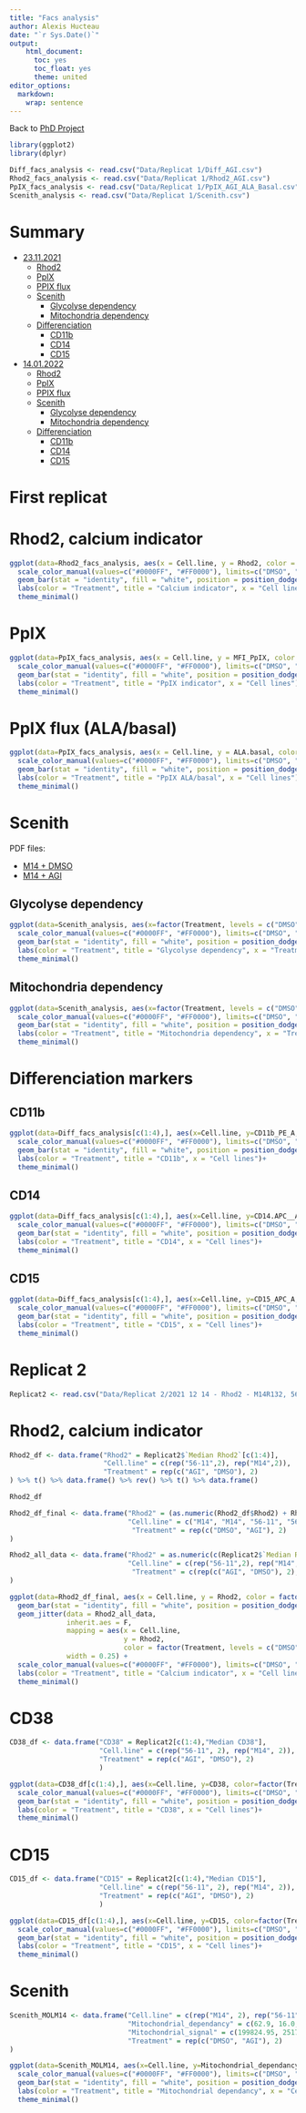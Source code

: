 ```yaml
---
title: "Facs analysis"
author: Alexis Hucteau
date: "`r Sys.Date()`"
output:
    html_document:
      toc: yes
      toc_float: yes
      theme: united
editor_options:
  markdown:
    wrap: sentence
---
```


Back to [PhD Project](https://alexishucteau.github.io/PhD_project/)

```r
library(ggplot2)
library(dplyr)

Diff_facs_analysis <- read.csv("Data/Replicat 1/Diff_AGI.csv")
Rhod2_facs_analysis <- read.csv("Data/Replicat 1/Rhod2_AGI.csv")
PpIX_facs_analysis <- read.csv("Data/Replicat 1/PpIX_AGI_ALA_Basal.csv")
Scenith_analysis <- read.csv("Data/Replicat 1/Scenith.csv")
```

# Summary

* [23.11.2021](#replicat-1)
  * [Rhod2](#rhod2)
  * [PpIX](#ppix)
  * [PPIX flux](#ppix-flux)
  * [Scenith](#scenith)
    * [Glycolyse dependency](#glycolyse)
    * [Mitochondria dependency](#mito)
  * [Differenciation](#diff)
    * [CD11b](#cd11b)
    * [CD14](#cd14)
    * [CD15](#cd15)
* [14.01.2022](#replicat-2)
  * [Rhod2](#rhod2-2)
  * [PpIX](#ppix-2)
  * [PPIX flux](#ppix-flux-2)
  * [Scenith](#scenith-2)
    * [Glycolyse dependency](#glycolyse-2)
    * [Mitochondria dependency](#mito-2)
  * [Differenciation](#diff-2)
    * [CD11b](#cd11b-2)
    * [CD14](#cd14-2)
    * [CD15](#cd15-2)

# First replicat {#replicat-1}

# Rhod2, calcium indicator {#rhod2}

```r
ggplot(data=Rhod2_facs_analysis, aes(x = Cell.line, y = Rhod2, color = factor(Treatment, levels = c("DMSO", "AGI")))) +
  scale_color_manual(values=c("#0000FF", "#FF0000"), limits=c("DMSO", "AGI")) +
  geom_bar(stat = "identity", fill = "white", position = position_dodge()) + 
  labs(color = "Treatment", title = "Calcium indicator", x = "Cell lines")+
  theme_minimal()
```

# PpIX {#ppix}

```r
ggplot(data=PpIX_facs_analysis, aes(x = Cell.line, y = MFI_PpIX, color = factor(Treatment, levels = c("DMSO", "AGI")))) + 
  scale_color_manual(values=c("#0000FF", "#FF0000"), limits=c("DMSO", "AGI")) +
  geom_bar(stat = "identity", fill = "white", position = position_dodge()) + 
  labs(color = "Treatment", title = "PpIX indicator", x = "Cell lines")+
  theme_minimal()
```

# PpIX flux (ALA/basal) {#ppix-flux}

```r
ggplot(data=PpIX_facs_analysis, aes(x = Cell.line, y = ALA.basal, color = factor(Treatment, levels = c("DMSO", "AGI")))) + 
  scale_color_manual(values=c("#0000FF", "#FF0000"), limits=c("DMSO", "AGI")) +
  geom_bar(stat = "identity", fill = "white", position = position_dodge()) + 
  labs(color = "Treatment", title = "PpIX ALA/basal", x = "Cell lines")+
  theme_minimal()
```

# Scenith {#scenith}

PDF files:

* [M14 + DMSO](https://alexishucteau.github.io/PhD_project/Analysis/Wetlab/Data/Scenith_M14R132_DMSO.pdf)
* [M14 + AGI](https://alexishucteau.github.io/PhD_project/Analysis/Wetlab/Data/Scenith_M14R132_AGI.pdf)

## Glycolyse dependency {#glycolyse}

```r
ggplot(data=Scenith_analysis, aes(x=factor(Treatment, levels = c("DMSO", "AGI")), y=Gly_dependency, color=factor(Treatment, levels = c("DMSO", "AGI"))))+
  scale_color_manual(values=c("#0000FF", "#FF0000"), limits=c("DMSO", "AGI")) +
  geom_bar(stat = "identity", fill = "white", position = position_dodge()) + 
  labs(color = "Treatment", title = "Glycolyse dependency", x = "Treatment")+
  theme_minimal()
```

## Mitochondria dependency {#mito}

```r
ggplot(data=Scenith_analysis, aes(x=factor(Treatment, levels = c("DMSO", "AGI")), y=Mito_dependency, color=factor(Treatment, levels = c("DMSO", "AGI"))))+
  scale_color_manual(values=c("#0000FF", "#FF0000"), limits=c("DMSO", "AGI")) +
  geom_bar(stat = "identity", fill = "white", position = position_dodge()) + 
  labs(color = "Treatment", title = "Mitochondria dependency", x = "Treatment")+
  theme_minimal()
```

# Differenciation markers {#diff}

## CD11b {#cd11b}

```r
ggplot(data=Diff_facs_analysis[c(1:4),], aes(x=Cell.line, y=CD11b_PE_A, color=factor(Treatment, levels = c("DMSO", "AGI"))))+
  scale_color_manual(values=c("#0000FF", "#FF0000"), limits=c("DMSO", "AGI")) +
  geom_bar(stat = "identity", fill = "white", position = position_dodge()) + 
  labs(color = "Treatment", title = "CD11b", x = "Cell lines")+
  theme_minimal()
```

## CD14 {#cd14}

```r
ggplot(data=Diff_facs_analysis[c(1:4),], aes(x=Cell.line, y=CD14.APC__A700_A, color=factor(Treatment, levels = c("DMSO", "AGI"))))+
  scale_color_manual(values=c("#0000FF", "#FF0000"), limits=c("DMSO", "AGI")) +
  geom_bar(stat = "identity", fill = "white", position = position_dodge()) + 
  labs(color = "Treatment", title = "CD14", x = "Cell lines")+
  theme_minimal()
```

## CD15 {#cd15}

```r
ggplot(data=Diff_facs_analysis[c(1:4),], aes(x=Cell.line, y=CD15_APC_A, color=factor(Treatment, levels = c("DMSO", "AGI"))))+
  scale_color_manual(values=c("#0000FF", "#FF0000"), limits=c("DMSO", "AGI")) +
  geom_bar(stat = "identity", fill = "white", position = position_dodge()) + 
  labs(color = "Treatment", title = "CD15", x = "Cell lines")+
  theme_minimal()
```



# Replicat 2 {#replicat-2}

```r
Replicat2 <- read.csv("Data/Replicat 2/2021 12 14 - Rhod2 - M14R132, 56-11 AGI J+7.csv", nrows = 10, check.names = F, row.names = 1)[,-6]
```

# Rhod2, calcium indicator {#rhod2-2}

```r
Rhod2_df <- data.frame("Rhod2" = Replicat2$`Median Rhod2`[c(1:4)],
                       "Cell.line" = c(rep("56-11",2), rep("M14",2)),
                       "Treatment" = rep(c("AGI", "DMSO"), 2)
) %>% t() %>% data.frame() %>% rev() %>% t() %>% data.frame() 

Rhod2_df

Rhod2_df_final <- data.frame("Rhod2" = (as.numeric(Rhod2_df$Rhod2) + Rhod2_facs_analysis$Rhod2)/2,
                             "Cell.line" = c("M14", "M14", "56-11", "56-11"),
                              "Treatment" = rep(c("DMSO", "AGI"), 2)
)

Rhod2_all_data <- data.frame("Rhod2" = as.numeric(c(Replicat2$`Median Rhod2`[c(1:4)], Rhod2_facs_analysis$Rhod2)),
                             "Cell.line" = c(rep("56-11",2), rep("M14",4), rep("56-11",2)),
                              "Treatment" = c(rep(c("AGI", "DMSO"), 2), rep(c("DMSO", "AGI"), 2))
)

ggplot(data=Rhod2_df_final, aes(x = Cell.line, y = Rhod2, color = factor(Treatment, levels = c("DMSO", "AGI")))) +
  geom_bar(stat = "identity", fill = "white", position = position_dodge()) + 
  geom_jitter(data = Rhod2_all_data, 
              inherit.aes = F, 
              mapping = aes(x = Cell.line, 
                            y = Rhod2, 
                            color = factor(Treatment, levels = c("DMSO", "AGI"))),
              width = 0.25) + 
  scale_color_manual(values=c("#0000FF", "#FF0000"), limits=c("DMSO", "AGI")) +
  labs(color = "Treatment", title = "Calcium indicator", x = "Cell lines")+
  theme_minimal()

```

# CD38

```r
CD38_df <- data.frame("CD38" = Replicat2[c(1:4),"Median CD38"],
                      "Cell.line" = c(rep("56-11", 2), rep("M14", 2)),
                      "Treatment" = rep(c("AGI", "DMSO"), 2)
                      )

ggplot(data=CD38_df[c(1:4),], aes(x=Cell.line, y=CD38, color=factor(Treatment, levels = c("DMSO", "AGI"))))+
  scale_color_manual(values=c("#0000FF", "#FF0000"), limits=c("DMSO", "AGI")) +
  geom_bar(stat = "identity", fill = "white", position = position_dodge()) + 
  labs(color = "Treatment", title = "CD38", x = "Cell lines")+
  theme_minimal()
```

# CD15

```r
CD15_df <- data.frame("CD15" = Replicat2[c(1:4),"Median CD15"],
                      "Cell.line" = c(rep("56-11", 2), rep("M14", 2)),
                      "Treatment" = rep(c("AGI", "DMSO"), 2)
                      )

ggplot(data=CD15_df[c(1:4),], aes(x=Cell.line, y=CD15, color=factor(Treatment, levels = c("DMSO", "AGI"))))+
  scale_color_manual(values=c("#0000FF", "#FF0000"), limits=c("DMSO", "AGI")) +
  geom_bar(stat = "identity", fill = "white", position = position_dodge()) + 
  labs(color = "Treatment", title = "CD15", x = "Cell lines")+
  theme_minimal()
```

# Scenith

```r
Scenith_MOLM14 <- data.frame("Cell.line" = c(rep("M14", 2), rep("56-11",2)),
                             "Mitochondrial_dependancy" = c(62.9, 16.0, 46.7, 40.8),
                             "Mitochondrial_signal" = c(199824.95, 251765.25, 557897, 450958.25),
                             "Treatment" = rep(c("DMSO", "AGI"), 2)
)
```


```r
ggplot(data=Scenith_MOLM14, aes(x=Cell.line, y=Mitochondrial_dependancy, color=factor(Treatment, levels = c("DMSO", "AGI"))))+
  scale_color_manual(values=c("#0000FF", "#FF0000"), limits=c("DMSO", "AGI")) +
  geom_bar(stat = "identity", fill = "white", position = position_dodge()) + 
  labs(color = "Treatment", title = "Mitochondrial dependancy", x = "Cell lines")+
  theme_minimal()
```

